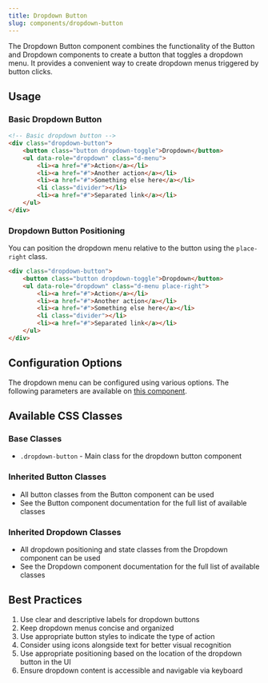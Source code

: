 ```yaml
---
title: Dropdown Button
slug: components/dropdown-button
---
```


The Dropdown Button component combines the functionality of the Button and Dropdown components to create a button that toggles a dropdown menu. It provides a convenient way to create dropdown menus triggered by button clicks.

## Usage

### Basic Dropdown Button

```html
<!-- Basic dropdown button -->
<div class="dropdown-button">
    <button class="button dropdown-toggle">Dropdown</button>
    <ul data-role="dropdown" class="d-menu">
        <li><a href="#">Action</a></li>
        <li><a href="#">Another action</a></li>
        <li><a href="#">Something else here</a></li>
        <li class="divider"></li>
        <li><a href="#">Separated link</a></li>
    </ul>
</div>
```

### Dropdown Button Positioning

You can position the dropdown menu relative to the button using the `place-right` class.

```html
<div class="dropdown-button">
    <button class="button dropdown-toggle">Dropdown</button>
    <ul data-role="dropdown" class="d-menu place-right">
        <li><a href="#">Action</a></li>
        <li><a href="#">Another action</a></li>
        <li><a href="#">Something else here</a></li>
        <li class="divider"></li>
        <li><a href="#">Separated link</a></li>
    </ul>
</div>
```

## Configuration Options

The dropdown menu can be configured using various options. 
The following parameters are available on [this component](/components/dropdown).

## Available CSS Classes

### Base Classes
- `.dropdown-button` - Main class for the dropdown button component

### Inherited Button Classes
- All button classes from the Button component can be used
- See the Button component documentation for the full list of available classes

### Inherited Dropdown Classes
- All dropdown positioning and state classes from the Dropdown component can be used
- See the Dropdown component documentation for the full list of available classes

## Best Practices

1. Use clear and descriptive labels for dropdown buttons
2. Keep dropdown menus concise and organized
3. Use appropriate button styles to indicate the type of action
4. Consider using icons alongside text for better visual recognition
5. Use appropriate positioning based on the location of the dropdown button in the UI
6. Ensure dropdown content is accessible and navigable via keyboard